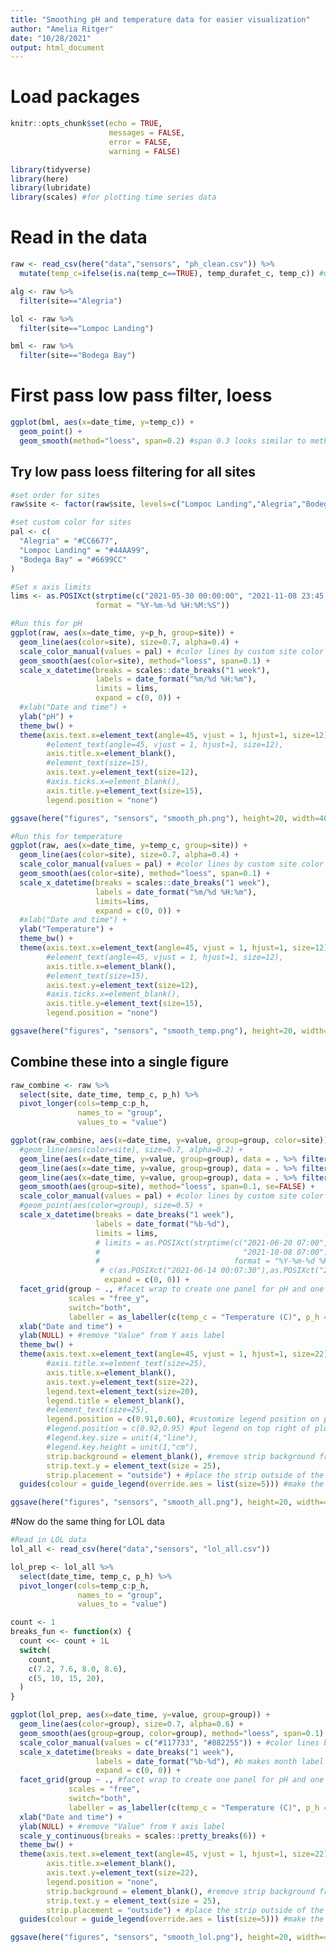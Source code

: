 ```yaml
---
title: "Smoothing pH and temperature data for easier visualization"
author: "Amelia Ritger"
date: "10/28/2021"
output: html_document
---
```


# Load packages
```r
knitr::opts_chunk$set(echo = TRUE,
                      messages = FALSE, 
                      error = FALSE,
                      warning = FALSE)

library(tidyverse)
library(here)
library(lubridate)
library(scales) #for plotting time series data
```

# Read in the data
```r
raw <- read_csv(here("data","sensors", "ph_clean.csv")) %>%
  mutate(temp_c=ifelse(is.na(temp_c==TRUE), temp_durafet_c, temp_c)) #use durafet temp values as "TEMP" values, until I recover HOBO from Alegria

alg <- raw %>%
  filter(site=="Alegria")

lol <- raw %>%
  filter(site=="Lompoc Landing")

bml <- raw %>%
  filter(site=="Bodega Bay")
```

# First pass low pass filter, loess
```r
ggplot(bml, aes(x=date_time, y=temp_c)) +
  geom_point() +
  geom_smooth(method="loess", span=0.2) #span 0.3 looks similar to method="gam"
```

## Try low pass loess filtering for all sites
```r
#set order for sites
raw$site <- factor(raw$site, levels=c("Lompoc Landing","Alegria","Bodega Bay"))

#set custom color for sites
pal <- c(
  "Alegria" = "#CC6677",
  "Lompoc Landing" = "#44AA99",
  "Bodega Bay" = "#6699CC"
)

#Set x axis limits
lims <- as.POSIXct(strptime(c("2021-05-30 00:00:00", "2021-11-08 23:45:00"), 
                   format = "%Y-%m-%d %H:%M:%S"))

#Run this for pH
ggplot(raw, aes(x=date_time, y=p_h, group=site)) +
  geom_line(aes(color=site), size=0.7, alpha=0.4) +
  scale_color_manual(values = pal) + #color lines by custom site color palette
  geom_smooth(aes(color=site), method="loess", span=0.1) +
  scale_x_datetime(breaks = scales::date_breaks("1 week"), 
                   labels = date_format("%m/%d %H:%m"),
                   limits = lims,
                   expand = c(0, 0)) +
  #xlab("Date and time") +
  ylab("pH") +
  theme_bw() +
  theme(axis.text.x=element_text(angle=45, vjust = 1, hjust=1, size=12),
        #element_text(angle=45, vjust = 1, hjust=1, size=12),
        axis.title.x=element_blank(),
        #element_text(size=15),
        axis.text.y=element_text(size=12),
        #axis.ticks.x=element_blank(),
        axis.title.y=element_text(size=15),
        legend.position = "none")

ggsave(here("figures", "sensors", "smooth_ph.png"), height=20, width=40, units="cm")

#Run this for temperature
ggplot(raw, aes(x=date_time, y=temp_c, group=site)) +
  geom_line(aes(color=site), size=0.7, alpha=0.4) +
  scale_color_manual(values = pal) + #color lines by custom site color palette
  geom_smooth(aes(color=site), method="loess", span=0.1) + 
  scale_x_datetime(breaks = scales::date_breaks("1 week"), 
                   labels = date_format("%m/%d %H:%m"),
                   limits=lims,
                   expand = c(0, 0)) +
  #xlab("Date and time") +
  ylab("Temperature") +
  theme_bw() +
  theme(axis.text.x=element_text(angle=45, vjust = 1, hjust=1, size=12),
        #element_text(angle=45, vjust = 1, hjust=1, size=12),
        axis.title.x=element_blank(),
        #element_text(size=15),
        axis.text.y=element_text(size=12),
        #axis.ticks.x=element_blank(),
        axis.title.y=element_text(size=15),
        legend.position = "none")

ggsave(here("figures", "sensors", "smooth_temp.png"), height=20, width=40, units="cm")
```

## Combine these into a single figure 
```r
raw_combine <- raw %>%
  select(site, date_time, temp_c, p_h) %>%
  pivot_longer(cols=temp_c:p_h,
               names_to = "group",
               values_to = "value")

ggplot(raw_combine, aes(x=date_time, y=value, group=group, color=site)) +
  #geom_line(aes(color=site), size=0.7, alpha=0.2) +
  geom_line(aes(x=date_time, y=value, group=group), data = . %>% filter((site %in% c("Alegria"))), alpha=0.4) + #plot only ALG line
  geom_line(aes(x=date_time, y=value, group=group), data = . %>% filter((site %in% c("Lompoc Landing"))), alpha=0.4) + #plot only LOL
  geom_line(aes(x=date_time, y=value, group=group), data = . %>% filter((site %in% c("Bodega Bay"))), alpha=0.4) + #plot only BML
  geom_smooth(aes(group=site), method="loess", span=0.1, se=FALSE) + 
  scale_color_manual(values = pal) + #color lines by custom site color palette
  #geom_point(aes(color=group), size=0.5) +
  scale_x_datetime(breaks = date_breaks("1 week"),
                   labels = date_format("%b-%d"),
                   limits = lims,
                   # limits = as.POSIXct(strptime(c("2021-06-20 07:00",
                   #                                "2021-10-08 07:00"),
                   #                              format = "%Y-%m-%d %H:%M")),
                    # c(as.POSIXct("2021-06-14 00:07:30"),as.POSIXct("2021-10-08 00:07:00")),
                     expand = c(0, 0)) + 
  facet_grid(group ~ ., #facet wrap to create one panel for pH and one for temp
             scales = "free_y",
             switch="both",
             labeller = as_labeller(c(temp_c = "Temperature (C)", p_h = "pH"))) + #customize strip labels
  xlab("Date and time") +
  ylab(NULL) + #remove "Value" from Y axis label
  theme_bw() +
  theme(axis.text.x=element_text(angle=45, vjust = 1, hjust=1, size=22),
        #axis.title.x=element_text(size=25),
        axis.title.x=element_blank(),
        axis.text.y=element_text(size=22),
        legend.text=element_text(size=20),
        legend.title = element_blank(),
        #element_text(size=25),
        legend.position = c(0.91,0.60), #customize legend position on plot (bottom right)
        #legend.position = c(0.92,0.95) #put legend on top right of plot
        #legend.key.size = unit(4,"line"),
        #legend.key.height = unit(1,"cm"),
        strip.background = element_blank(), #remove strip background from facet_grid
        strip.text.y = element_text(size = 25),
        strip.placement = "outside") + #place the strip outside of the plot
  guides(colour = guide_legend(override.aes = list(size=5))) #make the legend line wider, for easier viewing

ggsave(here("figures", "sensors", "smooth_all.png"), height=20, width=40, units="cm")
```

#Now do the same thing for LOL data 
```r
#Read in LOL data
lol_all <- read_csv(here("data","sensors", "lol_all.csv"))

lol_prep <- lol_all %>%
  select(date_time, temp_c, p_h) %>%
  pivot_longer(cols=temp_c:p_h,
               names_to = "group",
               values_to = "value")

count <- 1
breaks_fun <- function(x) {
  count <<- count + 1L
  switch(
    count,
    c(7.2, 7.6, 8.0, 8.6),
    c(5, 10, 15, 20),
  )
}

ggplot(lol_prep, aes(x=date_time, y=value, group=group)) +
  geom_line(aes(color=group), size=0.7, alpha=0.6) +
  geom_smooth(aes(group=group, color=group), method="loess", span=0.1) + 
  scale_color_manual(values = c("#117733", "#882255")) + #color lines by custom site color palette
  scale_x_datetime(breaks = date_breaks("1 week"),
                   labels = date_format("%b-%d"), #b makes month label June and not 06
                   expand = c(0, 0)) + 
  facet_grid(group ~ ., #facet wrap to create one panel for pH and one for temp
             scales = "free",
             switch="both",
             labeller = as_labeller(c(temp_c = "Temperature (C)", p_h = "pH"))) + #customize strip labels
  xlab("Date and time") +
  ylab(NULL) + #remove "Value" from Y axis label
  scale_y_continuous(breaks = scales::pretty_breaks(6)) +
  theme_bw() +
  theme(axis.text.x=element_text(angle=45, vjust = 1, hjust=1, size=22),
        axis.title.x=element_blank(),
        axis.text.y=element_text(size=22),
        legend.position = "none",
        strip.background = element_blank(), #remove strip background from facet_grid
        strip.text.y = element_text(size = 25),
        strip.placement = "outside") + #place the strip outside of the plot
  guides(colour = guide_legend(override.aes = list(size=5))) #make the legend line wider, for easier viewing

ggsave(here("figures", "sensors", "smooth_lol.png"), height=20, width=40, units="cm")
```

